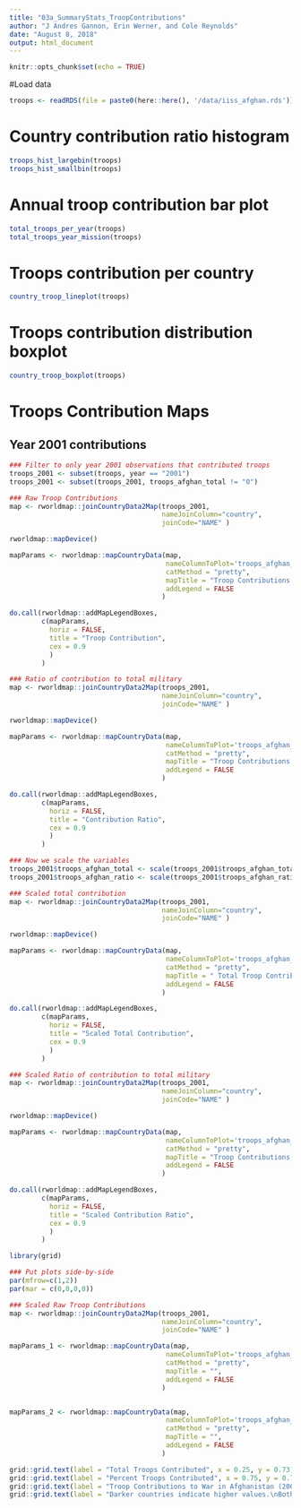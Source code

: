---
title: "03a_SummaryStats_TroopContributions"
author: "J Andres Gannon, Erin Werner, and Cole Reynolds"
date: "August 8, 2018"
output: html_document
---

```{r setup, include=FALSE}
knitr::opts_chunk$set(echo = TRUE)
```

#Load data
```{r}
troops <- readRDS(file = paste0(here::here(), '/data/iiss_afghan.rds'))
```

# Country contribution ratio histogram
```{r}
troops_hist_largebin(troops)
troops_hist_smallbin(troops)
```


# Annual troop contribution bar plot
```{r}
total_troops_per_year(troops)
total_troops_year_mission(troops)
```

# Troops contribution per country
```{r}
country_troop_lineplot(troops)
```

# Troops contribution distribution boxplot
```{r,warning=FALSE}
country_troop_boxplot(troops)
```

# Troops Contribution Maps
## Year 2001 contributions
```{r}
### Filter to only year 2001 observations that contributed troops
troops_2001 <- subset(troops, year == "2001")
troops_2001 <- subset(troops_2001, troops_afghan_total != "0")

### Raw Troop Contributions
map <- rworldmap::joinCountryData2Map(troops_2001,
                                      nameJoinColumn="country",
                                      joinCode="NAME" )

rworldmap::mapDevice()

mapParams <- rworldmap::mapCountryData(map,
                                       nameColumnToPlot='troops_afghan_total',
                                       catMethod = "pretty",
                                       mapTitle = "Troop Contributions to War in Afghanistan (2001)",
                                       addLegend = FALSE
                                      )

do.call(rworldmap::addMapLegendBoxes,
        c(mapParams,
          horiz = FALSE,
          title = "Troop Contribution",
          cex = 0.9
          )
        )

```

```{r}
### Ratio of contribution to total military
map <- rworldmap::joinCountryData2Map(troops_2001,
                                      nameJoinColumn="country",
                                      joinCode="NAME" )

rworldmap::mapDevice()

mapParams <- rworldmap::mapCountryData(map,
                                       nameColumnToPlot='troops_afghan_ratio',
                                       catMethod = "pretty",
                                       mapTitle = "Troop Contributions Relative to Total Military (2001)",
                                       addLegend = FALSE
                                      )

do.call(rworldmap::addMapLegendBoxes,
        c(mapParams,
          horiz = FALSE,
          title = "Contribution Ratio",
          cex = 0.9
          )
        )

```

```{r}
### Now we scale the variables
troops_2001$troops_afghan_total <- scale(troops_2001$troops_afghan_total)
troops_2001$troops_afghan_ratio <- scale(troops_2001$troops_afghan_ratio)
```

```{r}
### Scaled total contribution
map <- rworldmap::joinCountryData2Map(troops_2001,
                                      nameJoinColumn="country",
                                      joinCode="NAME" )

rworldmap::mapDevice()

mapParams <- rworldmap::mapCountryData(map,
                                       nameColumnToPlot='troops_afghan_total',
                                       catMethod = "pretty",
                                       mapTitle = " Total Troop Contributions (2001)",
                                       addLegend = FALSE
                                      )

do.call(rworldmap::addMapLegendBoxes,
        c(mapParams,
          horiz = FALSE,
          title = "Scaled Total Contribution",
          cex = 0.9
          )
        )

```

```{r}
### Scaled Ratio of contribution to total military
map <- rworldmap::joinCountryData2Map(troops_2001,
                                      nameJoinColumn="country",
                                      joinCode="NAME" )

rworldmap::mapDevice()

mapParams <- rworldmap::mapCountryData(map,
                                       nameColumnToPlot='troops_afghan_ratio',
                                       catMethod = "pretty",
                                       mapTitle = "Troop Contributions Relative to Total Military (2001)",
                                       addLegend = FALSE
                                      )

do.call(rworldmap::addMapLegendBoxes,
        c(mapParams,
          horiz = FALSE,
          title = "Scaled Contribution Ratio",
          cex = 0.9
          )
        )

```

```{r}
library(grid)

### Put plots side-by-side
par(mfrow=c(1,2))
par(mar = c(0,0,0,0))

### Scaled Raw Troop Contributions
map <- rworldmap::joinCountryData2Map(troops_2001,
                                      nameJoinColumn="country",
                                      joinCode="NAME" )

mapParams_1 <- rworldmap::mapCountryData(map,
                                       nameColumnToPlot='troops_afghan_total',
                                       catMethod = "pretty",
                                       mapTitle = "",
                                       addLegend = FALSE
                                      )


mapParams_2 <- rworldmap::mapCountryData(map,
                                       nameColumnToPlot='troops_afghan_ratio',
                                       catMethod = "pretty",
                                       mapTitle = "",
                                       addLegend = FALSE
                                      )

grid::grid.text(label = "Total Troops Contributed", x = 0.25, y = 0.73)
grid::grid.text(label = "Percent Troops Contributed", x = 0.75, y = 0.73)
grid::grid.text(label = "Troop Contributions to War in Afghanistan (2001)", x = 0.5, y = 0.85, gp = gpar(fontsize = 14, fontface = "bold"))
grid::grid.text(label = "Darker countries indicate higher values.\nBoth maps scaled relative to average contribution level to make values comparable.", x = 0.5, y = 0.2, gp = gpar(fontsize = 9))


```
